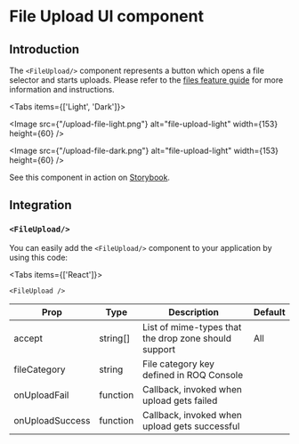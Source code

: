 
# File Upload UI component

## Introduction

The `<FileUpload/>` component represents a button which opens a file selector and starts uploads. Please refer to
the [files feature guide](/files) for more information and instructions.

<Tabs items={['Light', 'Dark']}><Tab>

<Image src={"/upload-file-light.png"} alt="file-upload-light" width={153} height={60} />

</Tab><Tab>

<Image src={"/upload-file-dark.png"} alt="file-upload-light" width={153} height={60} />

</Tab></Tabs>

See this component in action on
[Storybook](https://ui.roq.tech/?path=/docs/files-fileupload--default).

## Integration

<DoBasicSetup />

### `<FileUpload/>`

You can easily add the `<FileUpload/>` component to your application by using this code:

<Tabs items={['React']}><Tab>

```tsx
<FileUpload />
```

</Tab></Tabs>


| Prop            | Type     | Description                                          | Default |
|-----------------|----------|------------------------------------------------------|---------|
| accept          | string[] | List of mime-types that the drop zone should support | All     |
| fileCategory    | string   | File category key defined in ROQ Console             |         |
| onUploadFail    | function | Callback, invoked when upload gets failed            |         |
| onUploadSuccess | function | Callback, invoked when upload gets successful        |         | 

